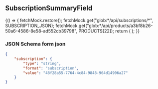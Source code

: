 

<Meta title="Uniforms/SubscriptionSummaryField" component={SubscriptionSummaryField} />

## SubscriptionSummaryField

<Story name="SubscriptionSummaryField">
    {() => {
        fetchMock.restore();
        fetchMock.get("glob:*/api/subscriptions/*", SUBSCRIPTION_JSON);
        fetchMock.get("glob:*/api/products/a3bf8b26-50a6-4586-8e58-ad552cb39798", PRODUCTS[22]);
        return (
            <UserInputContainer
                stepUserInput={createForm({
                    subscription: {
                        type: "string",
                        format: "subscription",
                        value: "48f28a55-7764-4c84-9848-964d14906a27"
                    }
                })}
            />
        );
    }}
</Story>

### JSON Schema form json

```json
{
    "subscription": {
        "type": "string",
        "format": "subscription",
        "value": "48f28a55-7764-4c84-9848-964d14906a27"
    }
}
```
